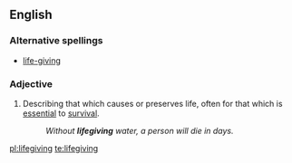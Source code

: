 ==English==

===Alternative spellings===
* [[life-giving]]

===Adjective===
{{en-adj}}

# Describing that which causes or preserves life, often for that which is [[essential]] to [[survival]].
#: ''Without '''lifegiving''' water, a person will die in days.''

[[pl:lifegiving]]
[[te:lifegiving]]